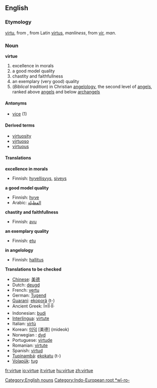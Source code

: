 ==English==
[[Category:English nouns]]
===Etymology===
{{enm}} [[virtu]], from {{fro}}, from Latin [[virtus]], ''manliness'', from [[vir]], ''man''. [[Category:Indo-European root *wī-ro-]]
===Noun===
'''virtue'''
# excellence in morals
# a good model quality
# chastity and faithfullness
# an exemplary (very good) quality 
# (''Biblical tradition'')  in Christian [[angelology]], the second level of [[angel]]s, ranked above [[angel]]s and below [[archangel]]s

====Antonyms====
*[[vice]] (1)

====Derived terms====
*[[virtuosity]]
*[[virtuoso]]
*[[virtuous]]

====Translations====
'''excellence in morals'''
{{top}}
*Finnish: [[hyvellisyys]], [[siveys]]
{{mid}}
{{bottom}}

'''a good model quality'''
{{top}}
*Finnish: [[hyve]]
*Arabic: [[الفظيلة]]
{{mid}}
{{bottom}}

'''chastity and faithfullness'''
{{top}}
*Finnish: [[avu]]
{{mid}}
{{bottom}}

'''an exemplary quality'''
{{top}}
*Finnish: [[etu]]
{{mid}}
{{bottom}}

'''in angelology'''
{{top}}
*Finnish: [[hallitus]]
{{mid}}
{{bottom}}

'''Translations to be checked'''
*[[Chinese]]: [[美德]]
*Dutch: [[deugd]] {{f}}
*French: [[vertu]] {{f}}
*German: [[Tugend]]
*[[Guarani]]: [[ekoporã]] (t-)
*Ancient Greek: Î±ÏÎ·ÏÎ·
*Indonesian: [[budi]] 
*[[Interlingua]]: [[virtute]] 
*Italian: [[virtù]] 
*Korean: [[미덕]] [美德] (mideok)
*Norwegian<!--do not wikify-->: [[dyd]]
*Portuguese: [[virtude]] {{f}}
*Romanian: [[virtute]] {{f}}
*Spanish: [[virtud]] {{f}}
*[[Tupinambá]]: [[ekokatu]] (t-)
*[[Volapük]]: [[tug]]

[[fr:virtue]]
[[io:virtue]]
[[it:virtue]]
[[hu:virtue]]
[[zh:virtue]]